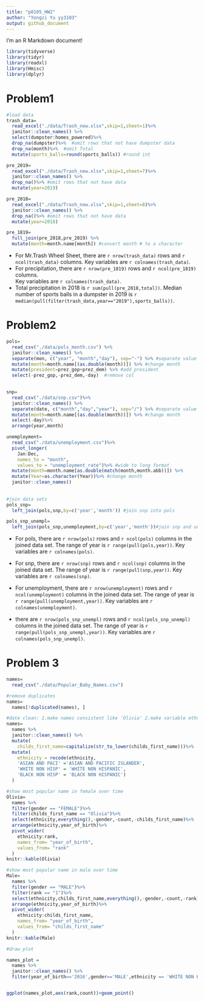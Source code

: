 ```yaml
---
title: "p8105_HW2"
author: "Yongzi Yu yy3103"
output: github_document
---
```


I'm an R Markdown document! 

```r
library(tidyverse)
library(tidyr)
library(readxl)
library(Hmisc)
library(dplyr)
```
# Problem1

```r
#load data
trash_data= 
  read_excel("./data/Trash_new.xlsx",skip=1,sheet=1)%>%
  janitor::clean_names() %>%
  select(dumpster:homes_powered)%>%
  drop_na(dumpster)%>%  #omit rows that not have dumpster data
  drop_na(month)%>%  #omit Total 
  mutate(sports_balls=round(sports_balls)) #round int

pre_2019=
  read_excel("./data/Trash_new.xlsx",skip=1,sheet=7)%>%
  janitor::clean_names() %>%
  drop_na()%>% #omit rows that not have data
  mutate(year=2019)

pre_2018=
  read_excel("./data/Trash_new.xlsx",skip=1,sheet=8)%>%
  janitor::clean_names() %>%
  drop_na()%>% #omit rows that not have data
  mutate(year=2018)

pre_1819=
  full_join(pre_2018,pre_2019) %>%
  mutate(month=month.name[month]) #convert month # to a character

```

- For Mr.Trash Wheel Sheet, there are `r nrow(trash_data)` rows and `r ncol(trash_data)` columns. Key variables are `r colnames(trash_data)`.  
- For precipitation, there are `r nrow(pre_1819)` rows and `r ncol(pre_1819)` columns.  
Key variables are `r colnames(trash_data)`.  
- Total precipitation in 2018 is `r sum(pull(pre_2018,total))`.  Median number of sports balls in a dumpster in 2019 is `r median(pull(filter(trash_data,year=="2019"),sports_balls))`.

# Problem2
```r
pols= 
  read_csv("./data/pols_month.csv") %>%
  janitor::clean_names() %>%
  separate(mon, c("year", "month","day"), sep="-") %>% #separate value
  mutate(month=month.name[(as.double(month))]) %>% #change month
  mutate(president=prez_gop+prez_dem) %>% #add president
  select(-prez_gop,-prez_dem,-day)  #remove col 
 

snp=
  read_csv("./data/snp.csv")%>%
  janitor::clean_names() %>%
  separate(date, c("month","day","year"), sep="/") %>% #separate value
  mutate(month=month.name[(as.double(month))]) %>% #change month
  select(-day)%>%
  arrange(year,month)

unemployment=
  read_csv("./data/unemployment.csv")%>%
  pivot_longer(
    Jan:Dec,
    names_to = "month", 
    values_to = "unemployment_rate")%>% #wide to long format
  mutate(month=month.name[as.double(match(month,month.abb))]) %>%
  mutate(Year=as.character(Year))%>% #change month
  janitor::clean_names()
  
  
#join data sets
pols_snp=
  left_join(pols,snp,by=c('year','month')) #join snp into pols

pols_snp_unempl=
  left_join(pols_snp,unemployment,by=c('year','month'))#join snp and unemployment into pols
```

- For pols, there are `r nrow(pols)` rows and `r ncol(pols)` columns in the joined data set. The range of year is `r range(pull(pols,year))`. Key variables are `r colnames(pols)`.  

- For snp, there are `r nrow(snp)` rows and `r ncol(snp)` columns in the joined data set. The range of year is `r range(pull(snp,year))`. Key variables are `r colnames(snp)`. 
- For unemployment, there are `r nrow(unemployment)` rows and `r ncol(unemployment)` columns in the joined data set. The range of year is `r range(pull(unemployment,year))`.  Key variables are `r colnames(unemployment)`. 

- there are `r nrow(pols_snp_unempl)` rows and `r ncol(pols_snp_unempl)` columns in the joined data set. The range of year is `r range(pull(pols_snp_unempl,year))`. Key variables are `r colnames(pols_snp_unempl)`.  

# Problem 3

```r

names= 
  read_csv("./data/Popular_Baby_Names.csv")

#remove duplicates
names=
  names[!duplicated(names), ]

#date clean: 1.make names consistent like 'Olivia' 2.make variable ethnicity consistent
names=
  names %>%
  janitor::clean_names() %>%
  mutate(
    childs_first_name=capitalize(str_to_lower(childs_first_name)))%>%
  mutate(
    ethnicity = recode(ethnicity,
    'ASIAN AND PACI' ='ASIAN AND PACIFIC ISLANDER',	
    'WHITE NON HISP' = 'WHITE NON HISPANIC',
    'BLACK NON HISP' = 'BLACK NON HISPANIC')
  )

#show most popular name in female over time
Olivia=
  names %>% 
  filter(gender == "FEMALE")%>% 
  filter(childs_first_name == "Olivia")%>% 
  select(ethnicity,everything(),-gender,-count,-childs_first_name)%>% 
  arrange(ethnicity,year_of_birth)%>% 
  pivot_wider(
    ethnicity:rank,
    names_from= "year_of_birth",
    values_from= "rank"
  )
knitr::kable(Olivia)

#show most popular name in male over time
Male=
  names %>% 
  filter(gender == "MALE")%>% 
  filter(rank == "1")%>% 
  select(ethnicity,childs_first_name,everything(),-gender,-count,-rank)%>% 
  arrange(ethnicity,year_of_birth)%>%
  pivot_wider(
    ethnicity:childs_first_name,
    names_from= "year_of_birth",
    values_from= "childs_first_name"
  )
knitr::kable(Male)

#draw plot

names_plot = 
  names %>% 
  janitor::clean_names() %>% 
  filter(year_of_birth=='2016',gender=='MALE',ethnicity == 'WHITE NON HISPANIC')


ggplot(names_plot,aes(rank,count))+geom_point()
```

